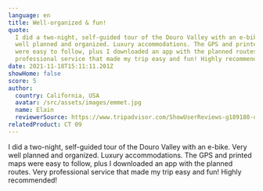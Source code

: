 ```yaml
---
language: en
title: Well-organized & fun!
quote:
  I did a two-night, self-guided tour of the Douro Valley with an e-bike. Very
  well planned and organized. Luxury accommodations. The GPS and printed maps
  were easy to follow, plus I downloaded an app with the planned routes. Very
  professional service that made my trip easy and fun! Highly recommended!
date: 2021-11-18T15:11:11.201Z
showHome: false
score: 5
author:
  country: California, USA
  avatar: /src/assets/images/emmet.jpg
  name: Elain
  reviewerSource: https://www.tripadvisor.com/ShowUserReviews-g189180-d4105907-r818869679-Top_Bike_Tours_Portugal-Porto_Porto_District_Northern_Portugal.html
relatedProduct: CT 09
---
```


I did a two-night, self-guided tour of the Douro Valley with an e-bike. Very
well planned and organized. Luxury accommodations. The GPS and printed maps were
easy to follow, plus I downloaded an app with the planned routes. Very
professional service that made my trip easy and fun! Highly recommended!
